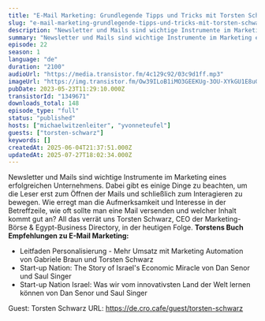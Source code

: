 ```yaml
---
title: "E-Mail Marketing: Grundlegende Tipps und Tricks mit Torsten Schwarz"
slug: "e-mail-marketing-grundlegende-tipps-und-tricks-mit-torsten-schwarz"
description: "Newsletter und Mails sind wichtige Instrumente im Marketing eines erfolgreichen Unternehmens. Dabei gibt es einige Dinge zu beachten, um die Leser erst zum Öffnen der Mails und schließlich zum Interagieren zu bewegen. Wie erregt man die Aufmerksamkeit und Interesse in der Betreffzeile, wie oft sollte man eine Mail versenden und welcher Inhalt kommt gut an? All das verrät uns Torsten Schwarz, CEO der Marketing-Börse & Egypt-Business Directory, in der heutigen Folge. **Torstens Buch Empfehlungen zu E-Mail Marketing:**\n\n- Leitfaden Personalisierung - Mehr Umsatz mit Marketing Automation von Gabriele Braun und Torsten Schwarz\n- Start-up Nation: The Story of Israel's Economic Miracle von Dan Senor und Saul Singer\n- Start-up Nation Israel: Was wir vom innovativsten Land der Welt lernen können von Dan Senor und Saul Singer\n\n Guest: Torsten Schwarz URL: https://de.cro.cafe/guest/torsten-schwarz"
summary: "Newsletter und Mails sind wichtige Instrumente im Marketing eines erfolgreichen Unternehmens. Dabei gibt es einige Dinge zu beachten, um die Leser erst zum Öffnen der Mails und schließlich zum Interagieren zu bewegen. Wie erregt man die Aufmerksamkeit und Interesse in der Betreffzeile, wie oft sollte man eine Mail versenden und welcher Inhalt kommt gut an? All das verrät uns Torsten Schwarz, CEO der Marketing-Börse & Egypt-Business Directory, in der heutigen Folge. Torstens Buch Empfehlungen zu E-Mail Marketing:Leitfaden Personalisierung - Mehr Umsatz mit Marketing Automation von Gabriele Braun und Torsten SchwarzStart-up Nation: The Story of Israel's Economic Miracle von Dan Senor und Saul SingerStart-up Nation Israel: Was wir vom innovativsten Land der Welt lernen können von Dan Senor und Saul Singer Guest: Torsten Schwarz URL: https://de.cro.cafe/guest/torsten-schwarz"
episode: 22
season: 1
language: "de"
duration: "2100"
audioUrl: "https://media.transistor.fm/4c129c92/03c9d1ff.mp3"
imageUrl: "https://img.transistor.fm/Ow39ILoB1iMO3GEEKUg-3OU-XYkGU1E8uGBzU-Q4vIw/rs:fill:0:0:1/w:3000/h:3000/q:60/aHR0cHM6Ly9pbWct/dXBsb2FkLXByb2R1/Y3Rpb24udHJhbnNp/c3Rvci5mbS9mNTFm/NmZjYzQ0MmQxMWJh/YzRkZjMyYmQ2OGQ0/MmNjNy5wbmc.webp"
pubDate: 2023-05-23T11:29:10.000Z
transistorId: "1349671"
downloads_total: 148
episode_type: "full"
status: "published"
hosts: ["michaelwitzenleiter", "yvonneteufel"]
guests: ["torsten-schwarz"]
keywords: []
createdAt: 2025-06-04T21:37:51.000Z
updatedAt: 2025-07-27T18:02:34.000Z
---
```


Newsletter und Mails sind wichtige Instrumente im Marketing eines erfolgreichen Unternehmens. Dabei gibt es einige Dinge zu beachten, um die Leser erst zum Öffnen der Mails und schließlich zum Interagieren zu bewegen. Wie erregt man die Aufmerksamkeit und Interesse in der Betreffzeile, wie oft sollte man eine Mail versenden und welcher Inhalt kommt gut an? All das verrät uns Torsten Schwarz, CEO der Marketing-Börse & Egypt-Business Directory, in der heutigen Folge. **Torstens Buch Empfehlungen zu E-Mail Marketing:**

- Leitfaden Personalisierung - Mehr Umsatz mit Marketing Automation von Gabriele Braun und Torsten Schwarz
- Start-up Nation: The Story of Israel's Economic Miracle von Dan Senor und Saul Singer
- Start-up Nation Israel: Was wir vom innovativsten Land der Welt lernen können von Dan Senor und Saul Singer

 Guest: Torsten Schwarz URL: https://de.cro.cafe/guest/torsten-schwarz
